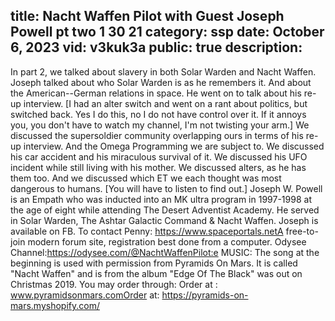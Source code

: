 title: Nacht Waffen Pilot with Guest Joseph Powell pt two 1 30 21
category: ssp
date: October 6, 2023
vid: v3kuk3a
public: true
description:
---
In part 2, we talked about slavery in both Solar Warden and Nacht Waffen. Joseph talked about who Solar Warden is as he remembers it. And about the American--German relations in space.
He went on to talk about his re-up interview. [I had an alter switch and went on a rant about politics, but switched back. Yes I do this, no I do not have control over it. If it annoys you, you don't have to watch my channel, I'm not twisting your arm.]
We discussed the supersoldier community overlapping ours in terms of his re-up interview. And the Omega Programming we are subject to.
We discussed his car accident and his miraculous survival of it.
We discussed his UFO incident while still living with his mother.
We discussed alters, as he has them too. And we discussed which ET we each thought was most dangerous to humans. [You will have to listen to find out.]
Joseph W. Powell is an Empath who was inducted into an MK ultra program in 1997-1998 at the age of eight while attending The Desert Adventist Academy. He served in Solar Warden, The Ashtar Galactic Command & Nacht Waffen.
Joseph is available on FB.
To contact Penny:
https://www.spaceportals.net​​​A free-to-join modern forum site, registration best done from a computer.
Odysee Channel:https://odysee.com/@NachtWaffenPilot:e
MUSIC:
The song at the beginning is used with permission from Pyramids On Mars.
It is called "Nacht Waffen" and is from the album "Edge Of The Black" was out on Christmas 2019.
You may order through:
Order at : www.pyramidsonmars.comOrder at: https://pyramids-on-mars.myshopify.com/​
